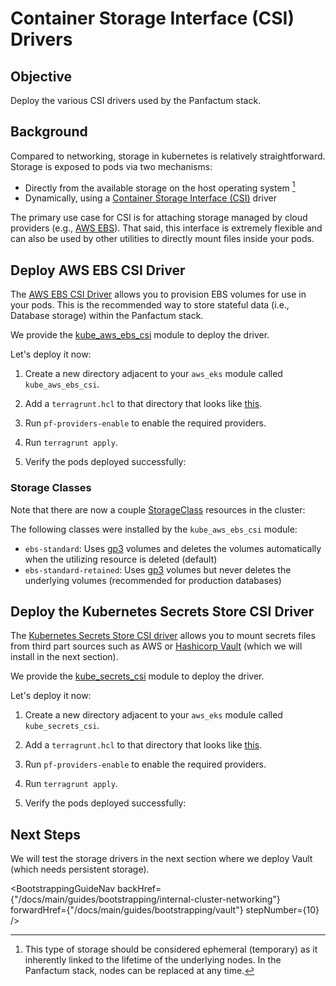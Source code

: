 

# Container Storage Interface (CSI) Drivers

## Objective

Deploy the various CSI drivers used by the Panfactum stack.

## Background

Compared to networking, storage in kubernetes is relatively straightforward. Storage is exposed to pods
via two mechanisms:

* Directly from the available storage on the host operating system [^1]
* Dynamically, using a [Container Storage Interface (CSI)](https://kubernetes.io/blog/2019/01/15/container-storage-interface-ga/) driver

[^1]: This type of storage should be considered ephemeral (temporary) as it inherently linked to the lifetime of the underlying
    nodes. In the Panfactum stack, nodes can be replaced at any time.

The primary use case for CSI is for attaching storage managed by cloud providers (e.g., [AWS EBS](https://aws.amazon.com/ebs/)). That said,
this interface is extremely flexible and can also be used by other utilities to directly mount files inside your pods.

## Deploy AWS EBS CSI Driver

The [AWS EBS CSI Driver](https://github.com/kubernetes-sigs/aws-ebs-csi-driver) allows you to provision EBS volumes for
use in your pods. This is the recommended way to store stateful data (i.e., Database storage) within the Panfactum stack.

We provide the [kube\_aws\_ebs\_csi](/docs/main/reference/infrastructure-modules/direct/kubernetes/kube_aws_ebs_csi) module to deploy the driver.

Let's deploy it now:

1. Create a new directory adjacent to your `aws_eks` module called `kube_aws_ebs_csi`.

2. Add a `terragrunt.hcl` to that directory that looks like [this](https://github.com/Panfactum/stack/blob/__PANFACTUM_VERSION_MAIN__/packages/reference/environments/production/us-east-2/kube_aws_ebs_csi/terragrunt.hcl).

3. Run `pf-providers-enable` to enable the required providers.

4. Run `terragrunt apply`.

5. Verify the pods deployed successfully:
   <MarkdownImage src={ebsCSILaunchImg} alt="AWS EBS CSI launched successfully" />

### Storage Classes

Note that there are now a couple [StorageClass](https://kubernetes.io/docs/concepts/storage/storage-classes/) resources
in the cluster:

<MarkdownImage src={storageClassesImg} alt="Storage classes in the cluster" />

The following classes were installed by the `kube_aws_ebs_csi` module:

* `ebs-standard`: Uses [gp3](https://aws.amazon.com/ebs/general-purpose/) volumes and deletes the volumes automatically
  when the utilizing resource is deleted (default)
* `ebs-standard-retained`: Uses [gp3](https://aws.amazon.com/ebs/general-purpose/) volumes but never deletes the underlying
  volumes (recommended for production databases)

## Deploy the Kubernetes Secrets Store CSI Driver

The [Kubernetes Secrets Store CSI driver](https://secrets-store-csi-driver.sigs.k8s.io/) allows you to mount secrets
files from third part sources such as AWS or [Hashicorp Vault](https://www.vaultproject.io/) (which we will install in the next section).

We provide the [kube\_secrets\_csi](/docs/main/reference/infrastructure-modules/direct/kubernetes/kube_secrets_csi) module to deploy the driver.

Let's deploy it now:

1. Create a new directory adjacent to your `aws_eks` module called `kube_secrets_csi`.

2. Add a `terragrunt.hcl` to that directory that looks like [this](https://github.com/Panfactum/stack/blob/__PANFACTUM_VERSION_MAIN__/packages/reference/environments/production/us-east-2/kube_secrets_csi/terragrunt.hcl).

4. Run `pf-providers-enable` to enable the required providers.

4. Run `terragrunt apply`.

5. Verify the pods deployed successfully:
   <MarkdownImage src={secretsCSILaunchImg} alt="Secrets CSI launched successfully" />

## Next Steps

We will test the storage drivers in the next section where we deploy Vault (which needs persistent storage).

<BootstrappingGuideNav backHref={"/docs/main/guides/bootstrapping/internal-cluster-networking"} forwardHref={"/docs/main/guides/bootstrapping/vault"} stepNumber={10} />
